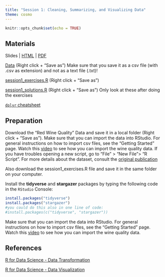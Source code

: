 ```yaml
---
title: "Session 1: Cleaning, Summarizing, and Visualizing Data"
theme: cosmo
---
```



```r
knitr::opts_chunk$set(echo = TRUE)
```

## Materials

 Slides | [HTML](https://jmahieu.github.io/R-workshop/slides_session1.html) | [PDF](https://github.com/jmahieu/R-workshop/raw/main/slides/slides_session1.pdf)
 

[Data](https://raw.githubusercontent.com/jmahieu/R-workshop/main/data/winequality-red.csv) (Right click + "Save as") Make sure that you save it as a csv file (with .csv as extension) and not as a text file (.txt)!


[session1_exercises.R](https://raw.githubusercontent.com/jmahieu/R-workshop/main/session1_exercises.R) (Right click + "Save as")

[session1_solutions.R](https://raw.githubusercontent.com/jmahieu/R-workshop/main/session_1_solutions.R) (Right click + "Save as") Only look at these after doing the exercises

[`dplyr` cheatsheet](https://github.com/rstudio/cheatsheets/blob/master/data-transformation.pdf)


## Preparation
Download the "Red Wine Quality" Data and save it in a local folder (Right click + "Save as"). Make sure that you can import the data into RStudio. For general instructions on how to import csv files, see the "Getting Started" page. Watch this [video](https://video.vu.nl/media/Importing+the+wine+quality+data+into+RStudio/1_ogskw7d1) to see how you can import the wine quality data. If you have troubles opening a new script, go to "File" > "New File"> "R Script". For more details about the dataset, consult the [original publication](https://www.sciencedirect.com/science/article/abs/pii/S0167923609001377?via%3Dihub)

Also download the session1_exercises.R file and save it in the same folder on your computer.

Install the **tidyverse** and **stargazer** packages by typing the following code in the `RStudio` Console: 
```r
install.packages("tidyverse")
install.packages("stargazer")
#you could do this also in one line of code:
#install.packages(c("tidyverse", "stargazer"))
```

Make sure that you can import the data into RStudio. For general instructions on how to import csv files, see the "Getting Started" page. 
Watch this [video](https://video.vu.nl/media/Importing+the+wine+quality+data+into+RStudio/1_ogskw7d1) to see how you can import the wine quality data.


## References
[R for Data Science - Data Transformation](https://r4ds.had.co.nz/transform.html)

[R for Data Science - Data Visualization](https://r4ds.had.co.nz/data-visualisation.html)